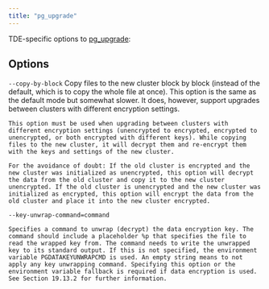 ```yaml
---
title: "pg_upgrade"
---
```


TDE-specific options to [pg_upgrade](https://www.postgresql.org/docs/15/pgupgrade.html):

## Options

`--copy-by-block`
    Copy files to the new cluster block by block (instead of the default, which is to copy the whole file at once). This option is the same as the default mode but somewhat slower. It does, however, support upgrades between clusters with different encryption settings.

    This option must be used when upgrading between clusters with different encryption settings (unencrypted to encrypted, encrypted to unencrypted, or both encrypted with different keys). While copying files to the new cluster, it will decrypt them and re-encrypt them with the keys and settings of the new cluster.

    For the avoidance of doubt: If the old cluster is encrypted and the new cluster was initialized as unencrypted, this option will decrypt the data from the old cluster and copy it to the new cluster unencrypted. If the old cluster is unencrypted and the new cluster was initialized as encrypted, this option will encrypt the data from the old cluster and place it into the new cluster encrypted.

`--key-unwrap-command=command`

    Specifies a command to unwrap (decrypt) the data encryption key. The command should include a placeholder %p that specifies the file to read the wrapped key from. The command needs to write the unwrapped key to its standard output. If this is not specified, the environment variable PGDATAKEYUNWRAPCMD is used. An empty string means to not apply any key unwrapping command. Specifying this option or the environment variable fallback is required if data encryption is used. See Section 19.13.2 for further information.